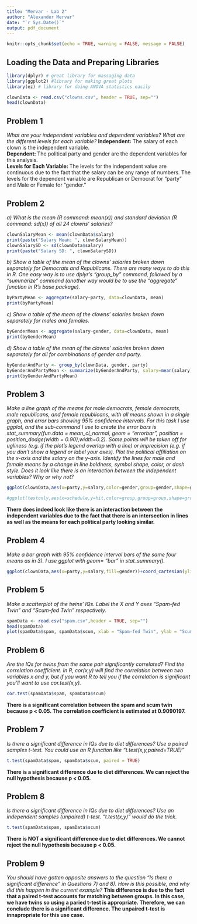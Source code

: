 ```yaml
---
title: "Mervar - Lab 2"
author: "Alexander Mervar"
date: "`r Sys.Date()`"
output: pdf_document
---
```


```r
knitr::opts_chunk$set(echo = TRUE, warning = FALSE, message = FALSE)
```

## Loading the Data and Preparing Libraries
```r
library(dplyr) # great library for massaging data
library(ggplot2) #library for making great plots
library(ez) # library for doing ANOVA statistics easily

clownData <- read.csv("clowns.csv", header = TRUE, sep="")
head(clownData)
```
\pagebreak

## Problem 1
*What are your independent variables and dependent variables? What are the different levels for each variable?*
**Independent: ** The salary of each clown is the independent variable.
\
**Dependent: ** The political party and gender are the dependent variables for this analysis.
\
**Levels for Each Variable: ** The levels for the independent value are continuous due to the fact that the salary can be any range of numbers. The levels for the dependent variable are Republican or Democrat for "party" and Male or Female for "gender."
\pagebreak

## Problem 2
*a) What is the mean (R command: mean(x)) and standard deviation (R command: sd(x)) of all 24 clowns’ salaries?*
```r
clownSalaryMean <- mean(clownData$salary)
print(paste("Salary Mean: ", clownSalaryMean))
clownSalarySD <- sd(clownData$salary)
print(paste("Salary SD: ", clownSalarySD))
```
*b) Show a table of the mean of the clowns’ salaries broken down separately for Democrats and Republicans.  There are many ways to do this in R.  One easy way is to use dplyr’s “group_by” command, followed by a “summarize” command (another way would be to use the “aggregate” function in R’s base package).*
```r
byPartyMean <- aggregate(salary~party, data=clownData, mean)
print(byPartyMean)
```
*c) Show a table of the mean of the clowns’ salaries broken down separately for males and females.*
```r
byGenderMean <- aggregate(salary~gender, data=clownData, mean)
print(byGenderMean)
```
*d) Show a table of the mean of the clowns’ salaries broken down separately for all for combinations of gender and party.*
```r
byGenderAndParty <- group_by(clownData, gender, party)
byGenderAndPartyMean <- summarize(byGenderAndParty, salary=mean(salary))
print(byGenderAndPartyMean)

```
\pagebreak

## Problem 3
*Make a line graph of the means for male democrats, female democrats, male republicans, and female republicans, with all means shown in a single graph, and error bars showing 95% confidence intervals. For this task I use ggplot, and the sub-command I use to create the error bars is stat_summary(fun.data = mean_cl_normal, geom = "errorbar", position = position_dodge(width = 0.90),width=0.2).  Some points will be taken off for ugliness (e.g. if the plot’s legend overlap with a line) or imprecision (e.g. if you don’t show a legend or label your axes).  Plot the political affiliation on the x-axis and the salary on the y-axis. Identify the lines for male and female means by a change in line boldness, symbol shape, color, or dash style.  Does it look like there is an interaction between the independent variables? Why or why not?*
```r
ggplot(clownData,aes(x=party,y=salary,color=gender,group=gender,shape=gender))+coord_cartesian(ylim = c(25000, 37000))+ stat_summary(fun=mean,geom="point",aes(size=3))+stat_summary(fun=mean,geom="line")+stat_summary(fun.data = mean_cl_normal, geom = "errorbar")+xlab("Party")+ylab("Salary")+ theme(text=element_text(size=20))+guides(size = FALSE)

#ggplot(testonly,aes(x=schedule,y=hit,color=group,group=group,shape=group))+coord_cartesian(ylim = c(0.9, 1))+ stat_summary(fun=mean,geom="point",aes(size=3))+stat_summary(fun=mean,geom="line")+stat_summary(fun.data=mean_cl_normal,geom="errorbar")+xlab("Schedule")+ylab("Percent Correct")+ theme (text=element_text(size=20))+guides(size = FALSE)
```
**There does indeed look like there is an interaction between the independent variables due to the fact that there is an intersection in lines as well as the means for each political party looking similar.**
\pagebreak

## Problem 4
*Make a bar graph with 95% confidence interval bars of the same four means as in 3).  I use ggplot with geom= “bar” in stat_summary().*
```r
ggplot(clownData,aes(x=party,y=salary,fill=gender))+coord_cartesian(ylim = c(25000, 37000))+ stat_summary(fun=mean,geom="bar",aes(size=3),position=position_dodge(width=0.9))+stat_summary(fun=mean,geom="line")+stat_summary(fun.data=mean_cl_normal,geom="errorbar",position=position_dodge(0.9))+xlab("Party")+ylab("Salary")+theme(text=element_text(size=20))+guides(size = FALSE)
```
\pagebreak

## Problem 5
*Make a scatterplot of the twins’ IQs.   Label the X and Y axes "Spam-fed Twin" and "Scum-fed Twin" respectively.*
```r
spamData <- read.csv("spam.csv",header = TRUE, sep="")
head(spamData)
plot(spamData$spam, spamData$scum, xlab = "Spam-fed Twin", ylab = "Scum-fed Twin")
```
\pagebreak

## Problem 6
*Are the IQs for twins from the same pair significantly correlated? Find the correlation coefficient.  In R, cor(x,y) will find the correlation between two variables x and y, but if you want R to tell you if the correlation is significant you’ll want to use cor.test(x,y).*
```r
cor.test(spamData$spam, spamData$scum)
```
**There is a significant correlation between the spam and scum twin because p < 0.05. The correlation coefficient is estimated at 0.9090197.**
\pagebreak

## Problem 7
*Is there a significant difference in IQs due to diet differences? Use a paired samples t-test.  You could use an R function like “t.test(x,y,paired=TRUE)”*
```r
t.test(spamData$spam, spamData$scum, paired = TRUE)
```
**There is a significant difference due to diet differences. We can reject the null hypothesis because p < 0.05.**
\pagebreak

## Problem 8
*Is there a significant difference in IQs due to diet differences? Use an independent samples (unpaired) t-test. “t.test(x,y)” would do the trick.*
```r
t.test(spamData$spam, spamData$scum)
```
**There is NOT a significant difference due to diet differences. We cannot reject the null hypothesis because p < 0.05.**
\pagebreak

## Problem 9
*You should have gotten opposite answers to the question "Is there a significant difference" in Questions 7) and 8).  How is this possible, and why did this happen in the current example?*
**This difference is due to the fact that a paired t-test accounts for matching between groups. In this case, we have twins so using a paried t-test is appropriate. Therefore, we can conclude there is a significant difference. The unpaired t-test is innapropriate for this use case.**
